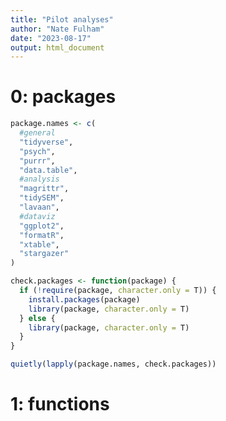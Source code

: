 ```yaml
---
title: "Pilot analyses"
author: "Nate Fulham"
date: "2023-08-17"
output: html_document
---
```


# 0: packages
```r
package.names <- c(
  #general
  "tidyverse",
  "psych",
  "purrr",
  "data.table",
  #analysis
  "magrittr",
  "tidySEM",
  "lavaan",
  #dataviz
  "ggplot2",
  "formatR",
  "xtable",
  "stargazer"
)

check.packages <- function(package) {
  if (!require(package, character.only = T)) {
    install.packages(package)
    library(package, character.only = T)
  } else {
    library(package, character.only = T)
  }
}

quietly(lapply(package.names, check.packages))
```

# 1: functions
```r

```

